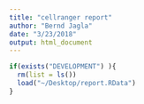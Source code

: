 ```yaml
---
title: "cellranger report"
author: "Bernd Jagla"
date: "3/23/2018"
output: html_document
---
```


```r
if(exists("DEVELOPMENT") ){
  rm(list = ls())
  load("~/Desktop/report.RData")
}
```

